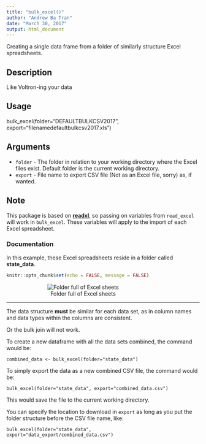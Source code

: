 ```yaml
---
title: "bulk_excel()"
author: "Andrew Ba Tran"
date: "March 30, 2017"
output: html_document
---
```


Creating a single data frame from a folder of similarly structure Excel spreadsheets.

## Description

Like Voltron-ing your data

## Usage

bulk_excel(folder="DEFAULTBULKCSV2017", export="filenamedefaultbulkcsv2017.xls")

## Arguments

* `folder` - The folder in relation to your working directory where the Excel files exist. Default folder is the current working directory.
* `export` - File name to export CSV file (Not as an Excel file, sorry) as, if wanted.

## Note

This package is based on [**readxl**](https://github.com/tidyverse/readxl), so passing on variables from `read_excel` will work in `bulk_excel`. These variables will apply to the import of each Excel spreadsheet.

### Documentation

In this example, these Excel spreadsheets reside in a folder called **state_data**.

```r
knitr::opts_chunk$set(echo = FALSE, message = FALSE)
```

<div style="max-width:400px">
<center>![Folder full of Excel sheets](images/excellist.png)</center></div>

----

The data structure **must** be similar for each data set, as in column names and data types within the columns are consistent.

Or the bulk join will not work.

To create a new dataframe with all the data sets combined, the command would be:

`combined_data <- bulk_excel(folder="state_data")`

To simply export the data as a new combined CSV file, the command would be:

`bulk_excel(folder="state_data", export="combined_data.csv")`

This would save the file to the current working directory.

You can specify the location to download in `export` as long as you put the folder structure before the CSV file name, like:

`bulk_excel(folder="state_data", export="data_export/combined_data.csv")`

